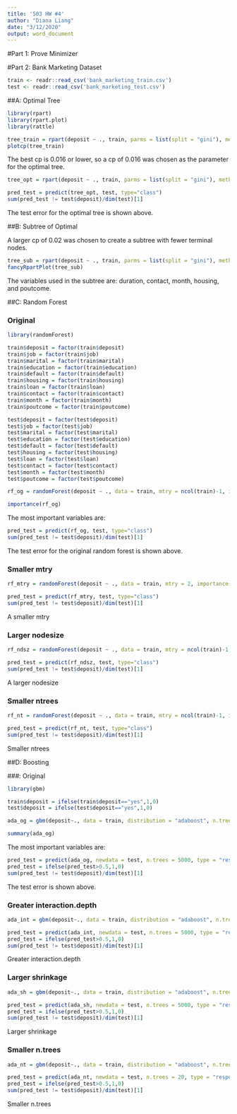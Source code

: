 ```yaml
---
title: '503 HW #4'
author: "Diana Liang"
date: "3/12/2020"
output: word_document
---
```



#Part 1: Prove Minimizer


#Part 2: Bank Marketing Dataset

```r
train <- readr::read_csv('bank_marketing_train.csv')
test <- readr::read_csv('bank_marketing_test.csv')
```

##A: Optimal Tree

```r
library(rpart)
library(rpart.plot)  
library(rattle)

tree_train = rpart(deposit ~ ., train, parms = list(split = "gini"), method = "class")
plotcp(tree_train)
```

The best cp is 0.016 or lower, so a cp of 0.016 was chosen as the parameter for the optimal tree.

```r
tree_opt = rpart(deposit ~ ., train, parms = list(split = "gini"), method = "class", cp = 0.016)

pred_test = predict(tree_opt, test, type="class")
sum(pred_test != test$deposit)/dim(test)[1]
```

The test error for the optimal tree is shown above.

##B: Subtree of Optimal

A larger cp of 0.02 was chosen to create a subtree with fewer terminal nodes.

```r
tree_sub = rpart(deposit ~ ., train, parms = list(split = "gini"), method = "class", cp = 0.02)
fancyRpartPlot(tree_sub)
```

The variables used in the subtree are: duration, contact, month, housing, and poutcome.

##C: Random Forest

### Original

```r
library(randomForest)

train$deposit = factor(train$deposit)
train$job = factor(train$job)
train$marital = factor(train$marital)
train$education = factor(train$education)
train$default = factor(train$default)
train$housing = factor(train$housing)
train$loan = factor(train$loan)
train$contact = factor(train$contact)
train$month = factor(train$month)
train$poutcome = factor(train$poutcome)

test$deposit = factor(test$deposit)
test$job = factor(test$job)
test$marital = factor(test$marital)
test$education = factor(test$education)
test$default = factor(test$default)
test$housing = factor(test$housing)
test$loan = factor(test$loan)
test$contact = factor(test$contact)
test$month = factor(test$month)
test$poutcome = factor(test$poutcome)

rf_og = randomForest(deposit ~ ., data = train, mtry = ncol(train)-1, importance = TRUE, ntree = 500)

importance(rf_og)
```

The most important variables are:

```r
pred_test = predict(rf_og, test, type="class")
sum(pred_test != test$deposit)/dim(test)[1]
```

The test error for the original random forest is shown above.

### Smaller mtry

```r
rf_mtry = randomForest(deposit ~ ., data = train, mtry = 2, importance = TRUE, ntree = 500)

pred_test = predict(rf_mtry, test, type="class")
sum(pred_test != test$deposit)/dim(test)[1]
```

A smaller mtry

### Larger nodesize

```r
rf_ndsz = randomForest(deposit ~ ., data = train, mtry = ncol(train)-1, nodesize = 1000, importance = TRUE, ntree = 500)

pred_test = predict(rf_ndsz, test, type="class")
sum(pred_test != test$deposit)/dim(test)[1]
```

A larger nodesize


### Smaller ntrees

```r
rf_nt = randomForest(deposit ~ ., data = train, mtry = ncol(train)-1, importance = TRUE, ntree = 20)

pred_test = predict(rf_nt, test, type="class")
sum(pred_test != test$deposit)/dim(test)[1]
```

Smaller ntrees

##D: Boosting

###: Original

```r
library(gbm)

train$deposit = ifelse(train$deposit=="yes",1,0)
test$deposit = ifelse(test$deposit=="yes",1,0)

ada_og = gbm(deposit~., data = train, distribution = "adaboost", n.trees = 5000, interaction.depth = 3)

summary(ada_og)
```

The most important variables are:

```r
pred_test = predict(ada_og, newdata = test, n.trees = 5000, type = "response")
pred_test = ifelse(pred_test>0.5,1,0)
sum(pred_test != test$deposit)/dim(test)[1]
```

The test error is shown above.

### Greater interaction.depth

```r
ada_int = gbm(deposit~., data = train, distribution = "adaboost", n.trees = 5000, interaction.depth = 5)

pred_test = predict(ada_int, newdata = test, n.trees = 5000, type = "response")
pred_test = ifelse(pred_test>0.5,1,0)
sum(pred_test != test$deposit)/dim(test)[1]
```

Greater interaction.depth

### Larger shrinkage

```r
ada_sh = gbm(deposit~., data = train, distribution = "adaboost", n.trees = 5000, interaction.depth = 3, shrinkage = 0.5)

pred_test = predict(ada_sh, newdata = test, n.trees = 5000, type = "response")
pred_test = ifelse(pred_test>0.5,1,0)
sum(pred_test != test$deposit)/dim(test)[1]
```

Larger shrinkage

### Smaller n.trees

```r
ada_nt = gbm(deposit~., data = train, distribution = "adaboost", n.trees = 20, interaction.depth = 3)

pred_test = predict(ada_nt, newdata = test, n.trees = 20, type = "response")
pred_test = ifelse(pred_test>0.5,1,0)
sum(pred_test != test$deposit)/dim(test)[1]
```

Smaller n.trees

